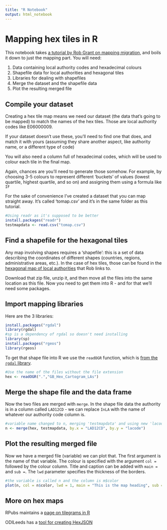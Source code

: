 ```yaml
---
title: "R Notebook"
output: html_notebook
---
```


# Mapping hex tiles in R 

This notebook takes [a tutorial by Rob Grant on mapping migration](http://rforjournalists.com/2017/08/09/internal-migration-part-ii-homing-in-on-individual-authorities/), and boils it down to just the mapping part. You will need:

1. Data containing local authority codes and hexadecimal colours
2. Shapefile data for local authorities and hexagonal tiles
3. Libraries for dealing with shapefiles
4. Merge the dataset and the shapefile data
5. Plot the resulting merged file

## Compile your dataset

Creating a hex tile map means we need our dataset (the data that's going to be mapped) to match the names of the hex tiles. Those are local authority codes like E06000009. 

If your dataset doesn't use these, you'll need to find one that does, and match it with yours (assuming they share another aspect, like authority name, or a different type of code)

You will also need a column full of hexadecimal codes, which will be used to colour each tile in the final map.

Again, chances are you'll need to generate those somehow. For example, by choosing 3-5 colours to represent different 'buckets' of values (lowest quartile, highest quartile, and so on) and assigning them using a formula like `IF`

For the sake of convenience I've created a dataset that you can map straight away. It's called 'tomap.csv' and it's in the same folder as this tutorial.


```r
#Using readr as it's supposed to be better
install.packages("readr")
testmapdata <- read.csv("tomap.csv")
```

## Find a shapefile for the hexagonal tiles

Any map involving shapes requires a 'shapefile': this is a set of data describing the coordinates of different shapes (countries, regions, administrative areas, etc.). In the case of hex tiles, those can be found in the [hexagonal map of local authorities](https://www.arcgis.com/home/item.html?id=593037bc399e460bb7c6c631ceff67b4) that Rob links to.

Download that zip file, unzip it, and then move all the files into the same location as this file. Now you need to get them into R - and for that we'll need some packages.


## Import mapping libraries

Here are the 3 libraries:

```r
install.packages("rgdal")
library(rgdal)
#sp is a dependency of rgdal so doesn't need installing
library(sp)
install.packages("rgeos")
library(rgeos)
```

To get that shape file into R we use the `readOGR` function, which is [from the `rgdal` library](https://www.rdocumentation.org/packages/rgdal/versions/1.2-8/topics/readOGR).

```r
#Use the name of the files without the file extension
hex <- readOGR(".","GB_Hex_Cartogram_LAs")
```


## Merge the shape file and the data frame

Now the two files are merged with `merge`. In the shape file data the authority is in a column called `LAD12CD` - we can replace `InLA` with the name of whatever our authority code column is.

```r
#variable name changed to n, merging 'testmapdata' and using new 'lacode' heading
n <- merge(hex, testmapdata, by.x = "LAD12CD", by.y = "lacode")
```

## Plot the resulting merged file

Now we have a merged file (variable) we can plot that. The first argument is the name of that variable. The colour is specified with the argument `col =` followed by the colour column. Title and caption can be added with `main =` and `sub =`. The `lwd` parameter specifies the thickness of the borders.

```r
#the variable is called n and the column is m$color
plot(n, col = n$color, lwd = 1, main = "This is the map heading", sub = "Black = some random colour\nPink = another random colour")
```

## More on hex maps

RPubs maintains a [page on tilegrams in R](http://rpubs.com/bhaskarvk/tilegramsR)

ODILeeds has a [tool for creating HexJSON](https://odileeds.org/projects/hexmaps/constituencies.html)

